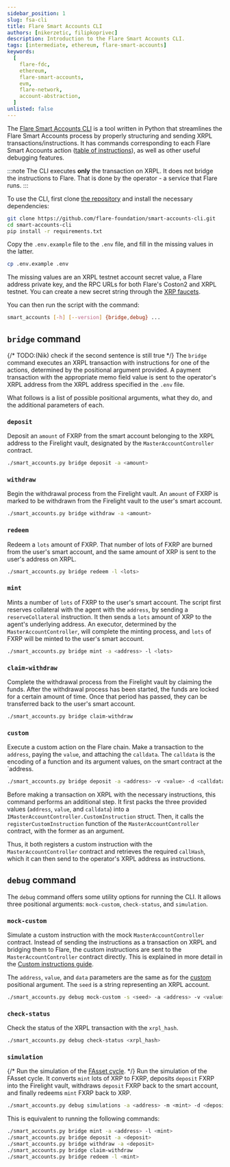 ```yaml
---
sidebar_position: 1
slug: fsa-cli
title: Flare Smart Accounts CLI
authors: [nikerzetic, filipkoprivec]
description: Introduction to the Flare Smart Accounts CLI.
tags: [intermediate, ethereum, flare-smart-accounts]
keywords:
  [
    flare-fdc,
    ethereum,
    flare-smart-accounts,
    evm,
    flare-network,
    account-abstraction,
  ]
unlisted: false
---
```



The [Flare Smart Accounts CLI](https://github.com/flare-foundation/smart-accounts-cli) is a tool written in Python that streamlines the Flare Smart Accounts process by properly structuring and sending XRPL transactions/instructions.
It has commands corresponding to each Flare Smart Accounts action ([table of instructions](/smart-accounts/overview#1-instructions-on-xrpl)), as well as other useful debugging features.

:::note
The CLI executes **only** the transaction on XRPL.
It does not bridge the instructions to Flare.
That is done by the operator - a service that Flare runs.
:::

To use the CLI, first clone [the repository](https://github.com/flare-foundation/smart-accounts-cli) and install the necessary dependencies:

```sh
git clone https://github.com/flare-foundation/smart-accounts-cli.git
cd smart-accounts-cli
pip install -r requirements.txt
```

Copy the `.env.example` file to the `.env` file, and fill in the missing values in the latter.

```sh
cp .env.example .env
```

The missing values are an XRPL testnet account secret value, a Flare address private key, and the RPC URLs for both Flare's Coston2 and XRPL testnet.
You can create a new secret string through the [XRP faucets](https://xrpl.org/resources/dev-tools/xrp-faucets).

You can then run the script with the command:

```sh
smart_accounts [-h] [--version] {bridge,debug} ...
```

## `bridge` command

{/* TODO:(Nik) check if the second sentence is still true */}
The `bridge` command executes an XRPL transaction with instructions for one of the actions, determined by the positional argument provided.
A payment transaction with the appropriate memo field value is sent to the operator's XRPL address from the XRPL address specified in the `.env` file.

What follows is a list of possible positional arguments, what they do, and the additional parameters of each.

### `deposit`

Deposit an `amount` of FXRP from the smart account belonging to the XRPL address to the Firelight vault, designated by the `MasterAccountController` contract.

```sh
./smart_accounts.py bridge deposit -a <amount>
```

### `withdraw`

Begin the withdrawal process from the Firelight vault.
An `amount` of FXRP is marked to be withdrawn from the Firelight vault to the user's smart account.

```sh
./smart_accounts.py bridge withdraw -a <amount>
```

### `redeem`

Redeem a `lots` amount of FXRP.
That number of lots of FXRP are burned from the user's smart account, and the same amount of XRP is sent to the user's address on XRPL.

```sh
./smart_accounts.py bridge redeem -l <lots>
```

### `mint`

Mints a number of `lots` of FXRP to the user's smart account.
The script first reserves collateral with the agent with the `address`, by sending a `reserveCollateral` instruction.
It then sends a `lots` amount of XRP to the agent's underlying address.
An executor, determined by the `MasterAccountController`, will complete the minting process, and `lots` of FXRP will be minted to the user's smart account.

```sh
./smart_accounts.py bridge mint -a <address> -l <lots>
```

### `claim-withdraw`

Complete the withdrawal process from the Firelight vault by claiming the funds.
After the withdrawal process has been started, the funds are locked for a certain amount of time.
Once that period has passed, they can be transferred back to the user's smart account.

```sh
./smart_accounts.py bridge claim-withdraw
```

### `custom`

Execute a custom action on the Flare chain.
Make a transaction to the `address`, paying the `value`, and attaching the `calldata`.
The `calldata` is the encoding of a function and its argument values, on the smart contract at the `address.

```sh
./smart_accounts.py bridge deposit -a <address> -v <value> -d <calldata>
```

Before making a transaction on XRPL with the necessary instructions, this command performs an additional step.
It first packs the three provided values (`address`, `value`, and `calldata`) into a `IMasterAccountController.CustomInstruction` struct.
Then, it calls the `registerCustomInstruction` function of the `MasterAccountController` contract, with the former as an argument.

Thus, it both registers a custom instruction with the `MasterAccountController` contract and retrieves the required `callHash`, which it can then send to the operator's XRPL address as instructions.

## `debug` command

The `debug` command offers some utility options for running the CLI.
It allows three positional arguments: `mock-custom`, `check-status`, and `simulation`.

### `mock-custom`

Simulate a custom instruction with the mock `MasterAccountController` contract.
Instead of sending the instructions as a transaction on XRPL and bridging them to Flare, the custom instructions are sent to the `MasterAccountController` contract directly.
This is explained in more detail in the [Custom instructions guide](/smart-accounts/guides/custom-instruction).

The `address`, `value`, and `data` parameters are the same as for the [custom](/smart-accounts/guides/fsa-cli#custom) positional argument.
The `seed` is a string representing an XRPL account.

```sh
./smart_accounts.py debug mock-custom -s <seed> -a <address> -v <value> -d <calldata>
```

### `check-status`

Check the status of the XRPL transaction with the `xrpl_hash`.

```sh
./smart_accounts.py debug check-status <xrpl_hash>
```

### `simulation`

{/* Run the simulation of the [FAsset cycle](/smart-accounts/guides/fassets-cycle). */}
Run the simulation of the FAsset cycle.
It converts `mint` lots of XRP to FXRP, deposits `deposit` FXRP into the Firelight vault, withdraws `deposit` FXRP back to the smart account, and finally redeems `mint` FXRP back to XRP.

```sh
./smart_accounts.py debug simulations -a <address> -m <mint> -d <deposit>
```

This is equivalent to running the following commands:

```sh
./smart_accounts.py bridge mint -a <address> -l <mint>
./smart_accounts.py bridge deposit -a <deposit>
./smart_accounts.py bridge withdraw -a <deposit>
./smart_accounts.py bridge claim-withdraw
./smart_accounts.py bridge redeem -l <mint>
```

